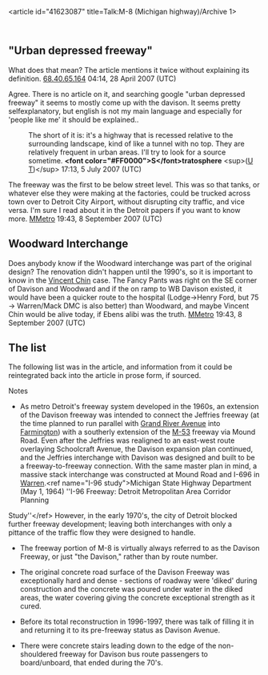 <article id="41623087" title=Talk:M-8 (Michigan highway)/Archive 1>
	<talkpage id="41623087" title="Talk:M-8 (Michigan highway)/Archive 1">
{{talk archive navigation}}

== &quot;Urban depressed freeway&quot; ==

What does that mean?  The article mentions it twice without explaining its definition. [[User:68.40.65.164|68.40.65.164]] 04:14, 28 April 2007 (UTC)

Agree. There is no article on it, and searching google &quot;urban depressed freeway&quot; it seems to mostly come up with the davison. It seems pretty selfexplanatory, but english is not my main language and especially for 'people like me' it should be explained..
:The short of it is: it's a highway that is recessed relative to the surrounding landscape, kind of like a tunnel with no top.  They are relatively frequent in urban areas.  I'll try to look for a source sometime. '''&lt;font color=&quot;#FF0000&quot;&gt;S&lt;/font&gt;tratosphere''' &lt;sup&gt;([[User:Stratosphere|U]] [[User_talk:Stratosphere|T]])&lt;/sup&gt; 17:13, 5 July 2007 (UTC)

The freeway was the first to be below street level. This was so that tanks, or whatever else they were making at the factories, could be trucked across town over to Detroit City Airport, without disrupting city traffic, and vice versa. I'm sure I read about it in the Detroit papers if you want to know more. [[User:MMetro|MMetro]] 19:43, 8 September 2007 (UTC)

==Woodward Interchange==
Does anybody know if the Woodward interchange was part of the original design? The renovation didn't happen until the 1990's, so it is important to know in the [[Vincent Chin]] case. The Fancy Pants was right on the SE corner of Davison and Woodward and if the on ramp to WB Davison existed, it would have been a quicker route to the hospital (Lodge-&gt;Henry Ford, but 75 -&gt; Warren/Mack DMC is also better) than Woodward, and maybe Vincent Chin would be alive today, if Ebens alibi was the truth. [[User:MMetro|MMetro]] 19:43, 8 September 2007 (UTC)

== The list ==

The following list was in the article, and information from it could be reintegrated back into the article in prose form, if sourced.
;Notes
*As metro Detroit's freeway system developed in the 1960s, an extension of the Davison freeway was intended to connect the Jeffries freeway (at the time planned to run parallel with [[Grand River Avenue]] into [[Farmington, Michigan|Farmington]]) with a southerly extension of the [[M-53 (Michigan highway)|M-53]] freeway via Mound Road.  Even after the Jeffries was realigned to an east-west route overlaying Schoolcraft Avenue, the Davison expansion plan continued, and the Jeffries interchange with Davison was designed and built to be a freeway-to-freeway connection.  With the same master plan in mind, a massive stack interchange was constructed at Mound Road and I-696 in [[Warren, Michigan|Warren]].&lt;ref name=&quot;I-96 study&quot;&gt;Michigan State Highway Department (May 1, 1964) ''I-96 Freeway: Detroit Metropolitan Area Corridor Planning 
Study''&lt;/ref&gt;  However, in the early 1970's, the city of Detroit blocked further freeway development; leaving both interchanges with only a pittance of the traffic flow they were designed to handle.

*The freeway portion of M-8 is virtually always referred to as the Davison Freeway, or just &quot;the Davison,&quot; rather than by route number.

*The original concrete road surface of the Davison Freeway was exceptionally hard and dense - sections of roadway were 'diked' during construction and the concrete was poured under water in the diked areas, the water covering giving the concrete exceptional strength as it cured.

*Before its total reconstruction in 1996-1997, there was talk of filling it in and returning it to its pre-freeway status as Davison Avenue.

*There were concrete stairs leading down to the edge of the non-shouldered freeway for Davison bus route passengers to board/unboard, that ended during the 70's.

{{reflist}}
	</talkpage>
</article>